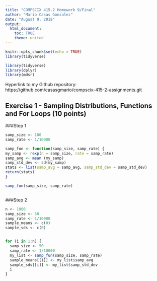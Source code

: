 ```yaml
---
title: "COMPSCIX 415.2 Homework 9/Final"
author: "Mario Casas Gonzalez"
date: "August 9, 2018"
output: 
  html_document:
    toc: TRUE
    theme: united 
---
```


```r
knitr::opts_chunk$set(echo = TRUE)
library(tidyverse)


```

```r
library(tidyverse)
library(dplyr)
library(mdsr)
```



Hyperlink to my Github repository: https://github.com/casasgmario/compscix-415-2-assignments.git

## Exercise 1 - Sampling Distributions, Functions and For Loops (10 points)

###Step 1

```r

samp_size <- 100
samp_rate <- 1/10000

samp_fun <- function(samp_size, samp_rate) {
my_samp <- rexp(n = samp_size, rate = samp_rate)
samp_avg <- mean (my_samp)
samp_std_dev <- sd(my_samp)
stats <- list(samp_avg = samp_avg, samp_std_dev = samp_std_dev)
return(stats)
}

samp_fun(samp_size, samp_rate)



```


###Step 2

```r
n <- 1000 
samp_size <- 50
samp_rate <- 1/10000
sample_means <- c(0)
sample_sds <- c(0)


for (i in 1:n) {
  samp_size <- 50
  samp_rate <- 1/10000
  my_list <- samp_fun(samp_size, samp_rate)
  sample_means[[i]] <- my_list$samp_avg
  sample_sds[[i]] <- my_list$samp_std_dev
  i
}



```
